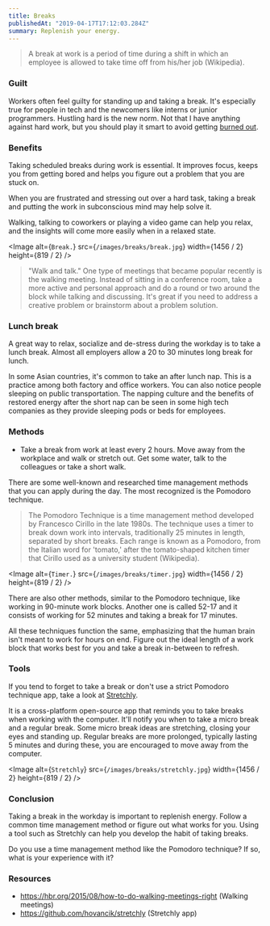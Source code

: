 ```yaml
---
title: Breaks
publishedAt: "2019-04-17T17:12:03.284Z"
summary: Replenish your energy.
---
```


> A break at work is a period of time during a shift in which an employee is allowed to take time off from his/her job (Wikipedia).

### Guilt

Workers often feel guilty for standing up and taking a break. It's especially true for people in tech and the newcomers like interns or junior programmers. Hustling hard is the new norm. Not that I have anything against hard work, but you should play it smart to avoid getting [burned out](https://janez.tech/blog/burnout/).

### Benefits

Taking scheduled breaks during work is essential. It improves focus, keeps you from getting bored and helps you figure out a problem that you are stuck on.

When you are frustrated and stressing out over a hard task, taking a break and putting the work in subconscious mind may help solve it.

Walking, talking to coworkers or playing a video game can help you relax, and the insights will come more easily when in a relaxed state.

<Image
  alt={`Break.`}
  src={`/images/breaks/break.jpg`}
  width={1456 / 2}
  height={819 / 2}
/>

> "Walk and talk." One type of meetings that became popular recently is the walking meeting. Instead of sitting in a conference room, take a more active and personal approach and do a round or two around the block while talking and discussing. It's great if you need to address a creative problem or brainstorm about a problem solution.

### Lunch break

A great way to relax, socialize and de-stress during the workday is to take a lunch break. Almost all employers allow a 20 to 30 minutes long break for lunch.

In some Asian countries, it's common to take an after lunch nap. This is a practice among both factory and office workers. You can also notice people sleeping on public transportation. The napping culture and the benefits of restored energy after the short nap can be seen in some high tech companies as they provide sleeping pods or beds for employees.

### Methods

- Take a break from work at least every 2 hours. Move away from the workplace and walk or stretch out. Get some water, talk to the colleagues or take a short walk.

There are some well-known and researched time management methods that you can apply during the day. The most recognized is the Pomodoro technique.

> The Pomodoro Technique is a time management method developed by Francesco Cirillo in the late 1980s. The technique uses a timer to break down work into intervals, traditionally 25 minutes in length, separated by short breaks. Each range is known as a Pomodoro, from the Italian word for 'tomato,' after the tomato-shaped kitchen timer that Cirillo used as a university student (Wikipedia).

<Image
  alt={`Timer.`}
  src={`/images/breaks/timer.jpg`}
  width={1456 / 2}
  height={819 / 2}
/>

There are also other methods, similar to the Pomodoro technique, like working in 90-minute work blocks. Another one is called 52-17 and it consists of working for 52 minutes and taking a break for 17 minutes.

All these techniques function the same, emphasizing that the human brain isn't meant to work for hours on end. Figure out the ideal length of a work block that works best for you and take a break in-between to refresh.

### Tools

If you tend to forget to take a break or don't use a strict Pomodoro technique app, take a look at [Stretchly](https://github.com/hovancik/stretchly).

It is a cross-platform open-source app that reminds you to take breaks when working with the computer. It'll notify you when to take a micro break and a regular break. Some micro break ideas are stretching, closing your eyes and standing up. Regular breaks are more prolonged, typically lasting 5 minutes and during these, you are encouraged to move away from the computer.

<Image
  alt={`Stretchly`}
  src={`/images/breaks/stretchly.jpg`}
  width={1456 / 2}
  height={819 / 2}
/>

### Conclusion

Taking a break in the workday is important to replenish energy. Follow a common time management method or figure out what works for you. Using a tool such as Stretchly can help you develop the habit of taking breaks.

Do you use a time management method like the Pomodoro technique? If so, what is your experience with it?

### Resources

- https://hbr.org/2015/08/how-to-do-walking-meetings-right (Walking meetings)
- https://github.com/hovancik/stretchly (Stretchly app)
